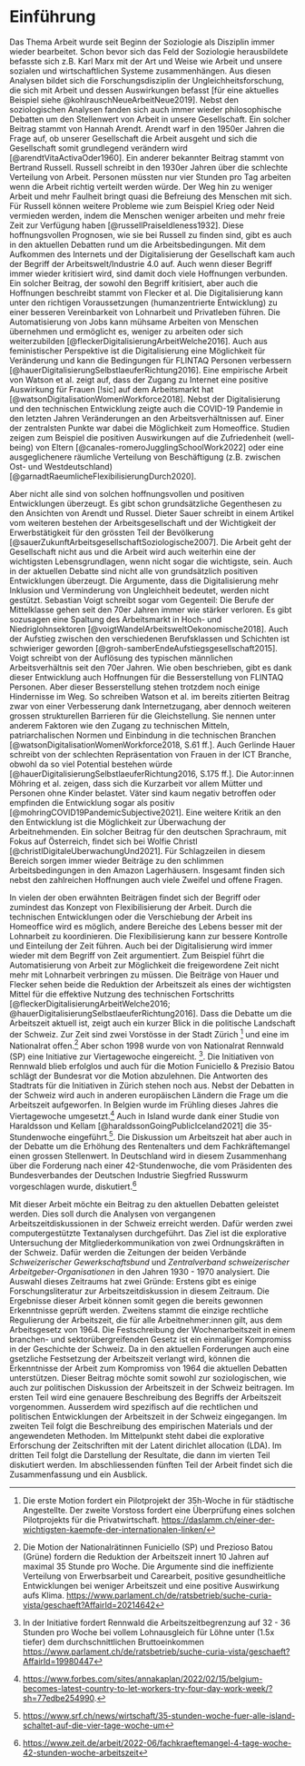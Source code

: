 # Einführung

Das Thema Arbeit wurde seit Beginn der Soziologie als Disziplin immer wieder bearbeitet. Schon bevor sich das Feld der Soziologie herausbildete befasste sich z.B. Karl Marx mit der Art und Weise wie Arbeit und unsere sozialen und wirtschaftlichen Systeme zusammenhängen. Aus diesen Analysen bildet sich die Forschungsdisziplin der Ungleichheitsforschung, die sich mit Arbeit und dessen Auswirkungen befasst [für eine aktuelles Beispiel siehe @kohlrauschNeueArbeitNeue2019]. Nebst den soziologischen Analysen fanden sich auch immer wieder philosophische Debatten um den Stellenwert von Arbeit in unsere Gesellschaft. Ein solcher Beitrag stammt von Hannah Arendt. Arendt warf in den 1950er Jahren die Frage auf, ob unserer Gesellschaft die Arbeit ausgeht und sich die Gesellschaft somit grundlegend verändern wird [@arendtVitaActivaOder1960]. Ein anderer bekannter Beitrag stammt von Bertrand Russell. Russell schreibt in den 1930er Jahren über die schlechte Verteilung von Arbeit. Personen müssten nur vier Stunden pro Tag arbeiten wenn die Arbeit richtig verteilt werden würde. Der Weg hin zu weniger Arbeit und mehr Faulheit bringt quasi die Befreiung des Menschen mit sich. Für Russell können weitere Probleme wie zum Beispiel Krieg oder Neid vermieden werden, indem die Menschen weniger arbeiten und mehr freie Zeit zur Verfügung haben [@russellPraiseIdleness1932]. Diese hoffnungsvollen Prognosen, wie sie bei Russell zu finden sind, gibt es auch in den aktuellen Debatten rund um die Arbeitsbedingungen. Mit dem Aufkommen des Internets und der Digitalisierung der Gesellschaft kam auch der Begriff der Arbeitswelt/Industrie 4.0 auf. Auch wenn dieser Begriff immer wieder kritisiert wird, sind damit doch viele Hoffnungen verbunden. Ein solcher Beitrag, der sowohl den Begriff kritisiert, aber auch die Hoffnungen beschreibt stammt von Flecker et al. Die Digitalisierung kann unter den richtigen Voraussetzungen (humanzentrierte Entwicklung) zu einer besseren Vereinbarkeit von Lohnarbeit und Privatleben führen. Die Automatisierung von Jobs kann mühsame Arbeiten von Menschen übernehmen und ermöglicht es, weniger zu arbeiten oder sich weiterzubilden [@fleckerDigitalisierungArbeitWelche2016]. Auch aus feministischer Perspektive ist die Digitalisierung eine Möglichkeit für Veränderung und kann die Bedingungen für FLINTAQ Personen verbessern [@hauerDigitalisierungSelbstlaeuferRichtung2016]. Eine empirische Arbeit von Watson et al. zeigt auf, dass der Zugang zu Internet eine positive Auswirkung für Frauen [!sic] auf dem Arbeitsmarkt hat [@watsonDigitalisationWomenWorkforce2018]. Nebst der Digitalisierung und den technischen Entwicklung zeigte auch die COVID-19 Pandemie in den letzten Jahren Veränderungen an den Arbeitsverhältnissen auf. Einer der zentralsten Punkte war dabei die Möglichkeit zum Homeoffice. Studien zeigen zum Beispiel die positiven Auswirkungen auf die Zufriedenheit (well-being) von Eltern [@canales-romeroJugglingSchoolWork2022] oder eine ausgeglichenere räumliche Verteilung von Beschäftigung (z.B. zwischen Ost- und Westdeutschland) [@garnadtRaeumlicheFlexibilisierungDurch2020]. 

Aber nicht alle sind von solchen hoffnungsvollen und positiven Entwicklungen überzeugt. Es gibt schon grundsätzliche Gegenthesen zu den Ansichten von Arendt und Russel. Dieter Sauer schreibt in einem Artikel vom weiteren bestehen der Arbeitsgesellschaft und der Wichtigkeit der Erwerbstätigkeit für den grössten Teil der Bevölkerung [@sauerZukunftArbeitsgesellschaftSoziologische2007]. Die Arbeit geht der Gesellschaft nicht aus und die Arbeit wird auch weiterhin eine der wichtigsten Lebensgrundlagen, wenn nicht sogar die wichtigste, sein. Auch in der aktuellen Debatte sind nicht alle von grundsätzlich positiven Entwicklungen überzeugt. Die Argumente, dass die Digitalisierung mehr Inklusion und Verminderung von Ungleichheit bedeutet, werden nicht gestützt. Sebastian Voigt schreibt sogar vom Gegenteil: Die Berufe der Mittelklasse gehen seit den 70er Jahren immer wie stärker verloren. Es gibt sozusagen eine Spaltung des Arbeitsmarkt in Hoch- und Niedriglohnsektoren [@voigtWandelArbeitsweltOekonomische2018]. Auch der Aufstieg zwischen den verschiedenen Berufsklassen und Schichten ist schwieriger geworden [@groh-samberEndeAufstiegsgesellschaft2015]. Voigt schreibt von der Auflösung des typischen männlichen Arbeitsverhältnis seit den 70er Jahren. Wie oben beschrieben, gibt es dank dieser Entwicklung auch Hoffnungen für die Besserstellung von FLINTAQ Personen. Aber dieser Besserstellung stehen trotzdem noch einige Hindernisse im Weg. So schreiben Watson et al. im bereits zitierten Beitrag zwar von einer Verbesserung dank Internetzugang, aber dennoch weiteren grossen strukturellen Barrieren für die Gleichstellung. Sie nennen unter anderem Faktoren wie den Zugang zu technischen Mitteln, patriarchalischen Normen und Einbindung in die technischen Branchen [@watsonDigitalisationWomenWorkforce2018, S.61 ff.]. Auch Gerlinde Hauer schreibt von der schlechten Repräsentation von Frauen in der ICT Branche, obwohl da so viel Potential bestehen würde [@hauerDigitalisierungSelbstlaeuferRichtung2016, S.175 ff.]. Die Autor:innen Möhring et al. zeigen, dass sich die Kurzarbeit vor allem Mütter und Personen ohne Kinder belastet. Väter sind kaum negativ betroffen oder empfinden die Entwicklung sogar als positiv [@mohringCOVID19PandemicSubjective2021]. Eine weitere Kritik an den den Entwicklung ist die Möglichkeit zur Überwachung der Arbeitnehmenden. Ein solcher Beitrag für den deutschen Sprachraum, mit Fokus auf Österreich, findet sich bei Wolfie Christl [@christlDigitaleUberwachungUnd2021]. Für Schlagzeilen in diesem Bereich sorgen immer wieder Beiträge zu den schlimmen Arbeitsbedingungen in den Amazon Lagerhäusern. Insgesamt finden sich nebst den zahlreichen Hoffnungen auch viele Zweifel und offene Fragen.

In vielen der oben erwähnten Beiträgen findet sich der Begriff oder zumindest das Konzept von Flexibilisierung der Arbeit. Durch die technischen Entwicklungen oder die Verschiebung der Arbeit ins Homeoffice wird es möglich, andere Bereiche des Lebens besser mit der Lohnarbeit zu koordinieren. Die Flexibilisierung kann zur bessere Kontrolle und Einteilung der Zeit führen. Auch bei der Digitalisierung wird immer wieder mit dem Begriff von Zeit argumentiert. Zum Beispiel führt die Automatisierung von Arbeit zur Möglichkeit die freigewordene Zeit nicht mehr mit Lohnarbeit verbringen zu müssen. Die Beiträge von Hauer und Flecker sehen beide die Reduktion der Arbeitszeit als eines der wichtigsten Mittel für die effektive Nutzung des technischen Fortschritts [@fleckerDigitalisierungArbeitWelche2016; @hauerDigitalisierungSelbstlaeuferRichtung2016]. Dass die Debatte um die Arbeitszeit aktuell ist, zeigt auch ein kurzer Blick in die politische Landschaft der Schweiz. Zur Zeit sind zwei Vorstösse in der Stadt Zürich ^[Die erste Motion fordert ein Pilotprojekt der 35h-Woche in für städtische Angestellte. Der zweite Vorstoss fordert eine Überprüfung eines solchen Pilotprojekts für die Privatwirtschaft.  <https://daslamm.ch/einer-der-wichtigsten-kaempfe-der-internationalen-linken/>] und eine im Nationalrat offen.^[Die Motion der Nationalrätinnen Funiciello (SP) und Prezioso Batou (Grüne) fordern die Reduktion der Arbeitszeit innert 10 Jahren auf maximal 35 Stunde pro Woche. Die Argumente sind die ineffiziente Verteilung von Erwerbsarbeit und Carearbeit, positive gesundheitliche Entwicklungen bei weniger Arbeitszeit und eine positive Auswirkung aufs Klima. <https://www.parlament.ch/de/ratsbetrieb/suche-curia-vista/geschaeft?AffairId=20214642>] Aber schon 1998 wurde von von Nationalrat Rennwald (SP) eine Initiative zur Viertagewoche eingereicht. ^[In der Initiative fordert Rennwald die Arbeitszeitbegrenzung auf 32 - 36 Stunden pro Woche bei vollem Lohnausgleich für Löhne unter (1.5x tiefer) dem durchschnittlichen Bruttoeinkommen <https://www.parlament.ch/de/ratsbetrieb/suche-curia-vista/geschaeft?AffairId=19980447>]. Die Initiativen von Rennwald blieb erfolglos und auch für die Motion Funiciello & Prezisio Batou schlägt der Bundesrat vor die Motion abzulehnen. Die Antworten des Stadtrats für die Initiativen in Zürich stehen noch aus. Nebst der Debatten in der Schweiz wird auch in anderen europäischen Ländern die Frage um die Arbeitszeit aufgeworfen. In Belgien wurde im Frühling dieses Jahres die Viertagewoche umgesetzt.^[ <https://www.forbes.com/sites/annakaplan/2022/02/15/belgium-becomes-latest-country-to-let-workers-try-four-day-work-week/?sh=77edbe254990>.] Auch in Island wurde dank einer Studie von Haraldsson und Kellam [@haraldssonGoingPublicIceland2021] die 35-Stundenwoche eingeführt.^[<https://www.srf.ch/news/wirtschaft/35-stunden-woche-fuer-alle-island-schaltet-auf-die-vier-tage-woche-um>]. Die Diskussion um Arbeitszeit hat aber auch in der Debatte um die Erhöhung des Rentenalters und dem Fachkräftemangel einen grossen Stellenwert. In Deutschland wird in diesem Zusammenhang über die Forderung nach einer 42-Stundenwoche, die vom Präsidenten des Bundesverbandes der Deutschen Industrie Siegfried Russwurm vorgeschlagen wurde, diskutiert.^[<https://www.zeit.de/arbeit/2022-06/fachkraeftemangel-4-tage-woche-42-stunden-woche-arbeitszeit>] 

Mit dieser Arbeit möchte ein Beitrag zu den aktuellen Debatten geleistet werden. Dies soll durch die Analysen von vergangenen Arbeitszeitdiskussionen in der Schweiz erreicht werden. Dafür werden zwei computergestützte Textanalysen durchgeführt. Das Ziel ist die explorative Untersuchung der Mitgliederkommunikation von zwei Ordnungskräften in der Schweiz. Dafür werden die Zeitungen der beiden Verbände *Schweizerischer Gewerkschaftsbund* und *Zentralverband schweizerischer Arbeitgeber-Organisationen* in den Jahren 1930 - 1970 analysiert. Die Auswahl dieses Zeitraums hat zwei Gründe: Erstens gibt es einige Forschungsliteratur zur Arbeitszeitdiskussion in diesem Zeitraum. Die Ergebnisse dieser Arbeit können somit gegen die bereits gewonnen Erkenntnisse geprüft werden. Zweitens stammt die einzige rechtliche Regulierung der Arbeitszeit, die für alle Arbeitnehmer:innen gilt, aus dem Arbeitsgesetz von 1964. Die Festschreibung der Wochenarbeitszeit in einem branchen- und sektorübergreifenden Gesetz ist ein einmaliger Kompromiss in der Geschichte der Schweiz. Da in den aktuellen Forderungen auch eine gsetzliche Festsetzung der Arbeitszeit verlangt wird, können die Erkenntnisse der Arbeit zum Kompromiss von 1964 die aktuellen Debatten unterstützen. Dieser Beitrag möchte somit sowohl zur soziologischen, wie auch zur politischen Diskussion der Arbeitszeit in der Schweiz beitragen. Im ersten Teil wird eine genauere Beschreibung des Begriffs der Arbeitszeit vorgenommen. Ausserdem wird spezifisch auf die rechtlichen und politischen Entwicklungen der Arbeitszeit in der Schweiz eingegangen. Im zweiten Teil folgt die Beschreibung des empirischen Materials und der angewendeten Methoden. Im Mittelpunkt steht dabei die explorative Erforschung der Zeitschriften mit der Latent dirichlet allocation (LDA). Im dritten Teil folgt die Darstellung der Resultate, die dann im vierten Teil diskutiert werden. Im abschliessenden fünften Teil der Arbeit findet sich die Zusammenfassung und ein Ausblick.
